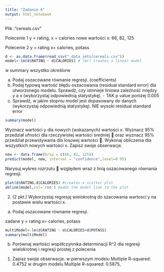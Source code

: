 ```yaml
---
title: "Zadanie 6"
output: html_notebook
---
```

Plik :“cereals.csv”

Polecenie 1
y = rating,
x = calories
nowe wartości   x:  66, 82, 125

Polecenie 2
y = rating
x= calories, potass




```r
d <- as.data.frame(read_csv("_data_sets/cereals.csv"))
model<-lm(d$RATING ~ d$CALORIES) # lm() creates a linear model


```
w summary wszystko określone

a) Podaj oszacowane równanie regresji.  (coefficients)
b) Podaj typową wartość błędu oszacowania (residual standard error) dla utworzonego modelu. 
Sprawdź, czy istnnieje liniowa zależność między y a x (wykorzystaj odpowiednią statystykę).  - TAK p value poniżej 0.005
d) Sprawdź, w jakim stopniu model jest dopasowany do danych (wykorzystaj odpowiednią statystykę). NIE wysoki residual standard error

```r
summary(model)

```


Wyznacz wartości y dla nowych (wskazanych) wartości x. Wyznacz 95% przedział ufności dla rzeczywistej
wartości średniej 	 oraz wyznacz 95% przedział przewidywania dla losowej wartości . Wykonaj
obliczenia dla wszystkich nowych wartości x. Zapisz swoje obserwacje. 
```r
new <- data.frame(hrsp = c(66, 82, 125))
predict(model, new, interval = "confidence",level=0.95)
```


 Narysuj wykres rozrzutu  względem  wraz z linią oszacowanego równania regresji. 

```r

plot(d$RATING,d$CALORIES) #creates a scatter plot
abline(model,col='red') #adds the model line to the plot
```
2. (2 pkt.) Wykorzystaj regresję wielokrotną do szacowania wartosci y na postawie wielu wartości x.
a) Podaj oszacowane równanie regresji.

zadane 
y = rating
x= calories, potass

```r

multiModel<-lm(d$RATING ~ d$CALORIES+d$POTASS)
summary(multiModel)
```



b) Porównaj wartości współczynnika determinacji R^2  dla regresji wielokrotnej i regresji prostej z polecenia
1. Zapisz swoje obserwacje. 
w pierwszym modelu Multiple R-squared:  0.4752
w drugim modelu Multiple R-squared:  0.5875,






